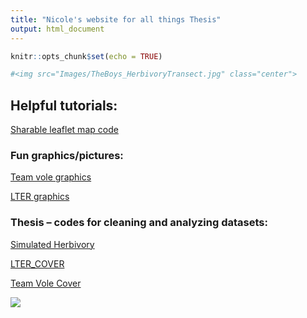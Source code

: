 ```yaml
---
title: "Nicole's website for all things Thesis"
output: html_document
---
```


```r
knitr::opts_chunk$set(echo = TRUE)
```

```r
#<img src="Images/TheBoys_HerbivoryTransect.jpg" class="center">
```


## Helpful tutorials:  

[Sharable leaflet map code](Rmd/Sharable-map-code.html)    

### Fun graphics/pictures:  

[Team vole graphics](Rmd/Team_vole_graphics.html)  

[LTER graphics](Rmd/LTER_graphics.html)

### Thesis -- codes for cleaning and analyzing datasets:   

[Simulated Herbivory](Rmd/Simulated_Herbivory.html)  

[LTER_COVER](Rmd/LTER_06MAT_cover_thesis.html)  

[Team Vole Cover](Rmd/Team_Vole_cover.html) 


<img src="Images/mountains.png" class="center">